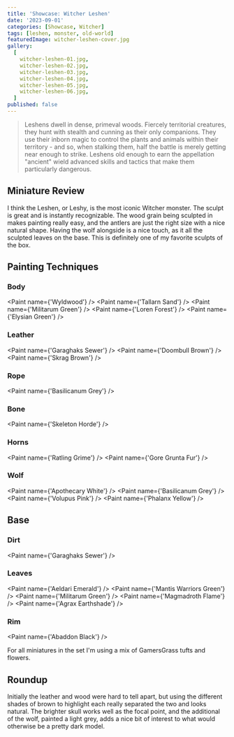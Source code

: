 ```yaml
---
title: 'Showcase: Witcher Leshen'
date: '2023-09-01'
categories: [Showcase, Witcher]
tags: [leshen, monster, old-world]
featuredImage: witcher-leshen-cover.jpg
gallery:
  [
    witcher-leshen-01.jpg,
    witcher-leshen-02.jpg,
    witcher-leshen-03.jpg,
    witcher-leshen-04.jpg,
    witcher-leshen-05.jpg,
    witcher-leshen-06.jpg,
  ]
published: false
---
```



> Leshens dwell in dense, primeval woods. Fiercely territorial creatures, they hunt with stealth and cunning as their
> only companions. They use their inborn magic to control the plants and animals within their territory - and so,
> when stalking them, half the battle is merely getting near enough to strike. Leshens old enough to earn the
> appellation "ancient" wield advanced skills and tactics that make them particularly dangerous.

## Miniature Review

I think the Leshen, or Leshy, is the most iconic Witcher monster. The sculpt is great and is instantly recognizable. The
wood grain being sculpted in makes painting really easy, and the antlers are just the right size with a nice natural
shape. Having the wolf alongside is a nice touch, as it all the sculpted leaves on the base. This is definitely one of
my favorite sculpts of the box.

## Painting Techniques

### Body

<Paint name={'Wyldwood'} />
<Paint name={'Tallarn Sand'} />
<Paint name={'Militarum Green'} />
<Paint name={'Loren Forest'} />
<Paint name={'Elysian Green'} />

### Leather

<Paint name={'Garaghaks Sewer'} />
<Paint name={'Doombull Brown'} />
<Paint name={'Skrag Brown'} />

### Rope

<Paint name={'Basilicanum Grey'} />

### Bone

<Paint name={'Skeleton Horde'} />

### Horns

<Paint name={'Ratling Grime'} />
<Paint name={'Gore Grunta Fur'} />

### Wolf

<Paint name={'Apothecary White'} />
<Paint name={'Basilicanum Grey'} />
<Paint name={'Volupus Pink'} />
<Paint name={'Phalanx Yellow'} />

## Base

### Dirt

<Paint name={'Garaghaks Sewer'} />

### Leaves

<Paint name={'Aeldari Emerald'} />
<Paint name={'Mantis Warriors Green'} />
<Paint name={'Militarum Green'} />
<Paint name={'Magmadroth Flame'} />
<Paint name={'Agrax Earthshade'} />

### Rim

<Paint name={'Abaddon Black'} />

For all miniatures in the set I'm using a mix of GamersGrass tufts and flowers.

## Roundup

Initially the leather and wood were hard to tell apart, but using the different shades of brown to highlight each
really separated the two and looks natural. The brighter skull works well as the focal point, and the additional of the
wolf, painted a light grey, adds a nice bit of interest to what would otherwise be a pretty dark model.
